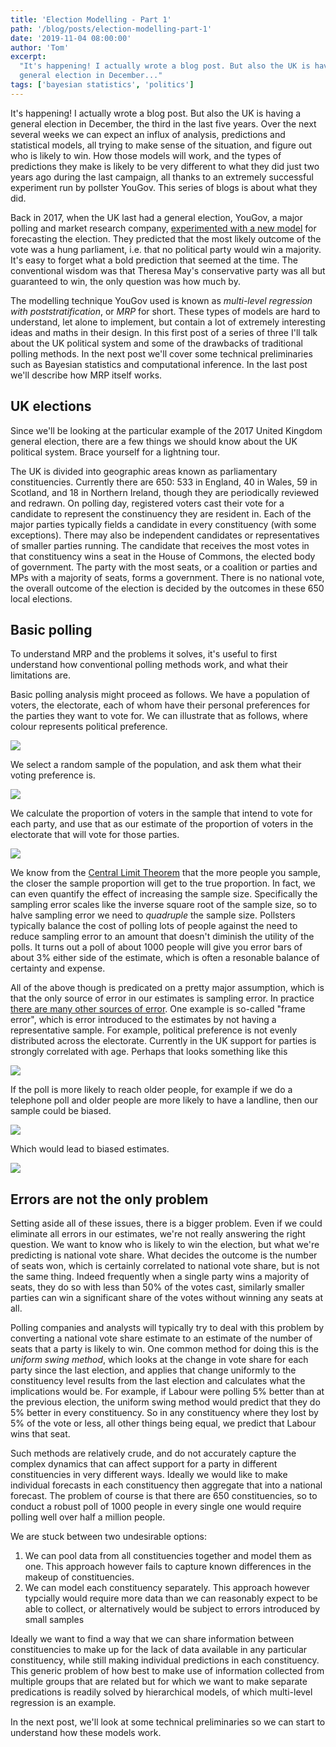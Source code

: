 ```yaml
---
title: 'Election Modelling - Part 1'
path: '/blog/posts/election-modelling-part-1'
date: '2019-11-04 08:00:00'
author: 'Tom'
excerpt:
  "It's happening! I actually wrote a blog post. But also the UK is having a
  general election in December..."
tags: ['bayesian statistics', 'politics']
---
```


It's happening! I actually wrote a blog post. But also the UK is having a
general election in December, the third in the last five years. Over the next
several weeks we can expect an influx of analysis, predictions and statistical
models, all trying to make sense of the situation, and figure out who is likely
to win. How those models will work, and the types of predictions they make is
likely to be very different to what they did just two years ago during the last
campaign, all thanks to an extremely successful experiment run by pollster
YouGov. This series of blogs is about what they did.

Back in 2017, when the UK last had a general election, YouGov, a major polling
and market research company, [experimented with a new model][yougov-model] for
forecasting the election. They predicted that the most likely outcome of the
vote was a hung parliament, i.e. that no political party would win a majority.
It's easy to forget what a bold prediction that seemed at the time. The
conventional wisdom was that Theresa May's conservative party was all but
guaranteed to win, the only question was how much by.

The modelling technique YouGov used is known as _multi-level regression with
poststratification_, or _MRP_ for short. These types of models are hard to
understand, let alone to implement, but contain a lot of extremely interesting
ideas and maths in their design. In this first post of a series of three I'll
talk about the UK political system and some of the drawbacks of traditional
polling methods. In the next post we'll cover some technical preliminaries such
as Bayesian statistics and computational inference. In the last post we'll
describe how MRP itself works.

## UK elections

Since we'll be looking at the particular example of the 2017 United Kingdom
general election, there are a few things we should know about the UK political
system. Brace yourself for a lightning tour.

The UK is divided into geographic areas known as parliamentary constituencies.
Currently there are 650: 533 in England, 40 in Wales, 59 in Scotland, and 18 in
Northern Ireland, though they are periodically reviewed and redrawn. On polling
day, registered voters cast their vote for a candidate to represent the
constinuency they are resident in. Each of the major parties typically fields a
candidate in every constituency (with some exceptions). There may also be
independent candidates or representatives of smaller parties running. The
candidate that receives the most votes in that constituency wins a seat in the
House of Commons, the elected body of government. The party with the most seats,
or a coalition or parties and MPs with a majority of seats, forms a government.
There is no national vote, the overall outcome of the election is decided by the
outcomes in these 650 local elections.

## Basic polling

To understand MRP and the problems it solves, it's useful to first understand
how conventional polling methods work, and what their limitations are.

Basic polling analysis might proceed as follows. We have a population of voters,
the electorate, each of whom have their personal preferences for the parties
they want to vote for. We can illustrate that as follows, where colour
represents political preference.

<Image
  src="/images/blog/em/population.png"
  width={1600}
  height={1600}
  layout="responsive"
  loading="lazy"
/>

We select a random sample of the population, and ask them what their voting
preference is.

<Image
  src="/images/blog/em/population-sample.png"
  width={1600}
  height={1600}
  layout="responsive"
  loading="lazy"
/>

We calculate the proportion of voters in the sample that intend to vote for each
party, and use that as our estimate of the proportion of voters in the
electorate that will vote for those parties.

<Image
  src="/images/blog/em/sample.png"
  width={1600}
  height={1600}
  layout="responsive"
  loading="lazy"
/>

We know from the [Central Limit Theorem][clt] that the more people you sample,
the closer the sample proportion will get to the true proportion. In fact, we
can even quantify the effect of increasing the sample size. Specifically the
sampling error scales like the inverse square root of the sample size, so to
halve sampling error we need to _quadruple_ the sample size. Pollsters typically
balance the cost of polling lots of people against the need to reduce sampling
error to an amount that doesn't diminish the utility of the polls. It turns out
a poll of about 1000 people will give you error bars of about 3% either side of
the estimate, which is often a resonable balance of certainty and expense.

All of the above though is predicated on a pretty major assumption, which is
that the only source of error in our estimates is sampling error. In practice
[there are many other sources of error][polling-error]. One example is so-called
"frame error", which is error introduced to the estimates by not having a
representative sample. For example, political preference is not evenly
distributed across the electorate. Currently in the UK support for parties is
strongly correlated with age. Perhaps that looks something like this

<Image
  src="/images/blog/em/population-skew.png"
  width={1600}
  height={1600}
  layout="responsive"
  loading="lazy"
/>

If the poll is more likely to reach older people, for example if we do a
telephone poll and older people are more likely to have a landline, then our
sample could be biased.

<Image
  src="/images/blog/em/population-skew-sample.png"
  width={1600}
  height={1600}
  layout="responsive"
  loading="lazy"
/>

Which would lead to biased estimates.

<Image
  src="/images/blog/em/sample-skew.png"
  width={1600}
  height={1600}
  layout="responsive"
  loading="lazy"
/>

## Errors are not the only problem

Setting aside all of these issues, there is a bigger problem. Even if we could
eliminate all errors in our estimates, we're not really answering the right
question. We want to know who is likely to win the election, but what we're
predicting is national vote share. What decides the outcome is the number of
seats won, which is certainly correlated to national vote share, but is not the
same thing. Indeed frequently when a single party wins a majority of seats, they
do so with less than 50% of the votes cast, similarly smaller parties can win a
significant share of the votes without winning any seats at all.

Polling companies and analysts will typically try to deal with this problem by
converting a national vote share estimate to an estimate of the number of seats
that a party is likely to win. One common method for doing this is the _uniform
swing method_, which looks at the change in vote share for each party since the
last election, and applies that change uniformly to the constituency level
results from the last election and calculates what the implications would be.
For example, if Labour were polling 5% better than at the previous election, the
uniform swing method would predict that they do 5% better in every constituency.
So in any constituency where they lost by 5% of the vote or less, all other
things being equal, we predict that Labour wins that seat.

Such methods are relatively crude, and do not accurately capture the complex
dynamics that can affect support for a party in different constituencies in very
different ways. Ideally we would like to make individual forecasts in each
constituency then aggregate that into a national forecast. The problem of course
is that there are 650 constituencies, so to conduct a robust poll of 1000 people
in every single one would require polling well over half a million people.

We are stuck between two undesirable options:

1. We can pool data from all constituencies together and model them as one. This
   approach however fails to capture known differences in the makeup of
   constituencies.
2. We can model each constituency separately. This approach however typcially
   would require more data than we can reasonably expect to be able to collect,
   or alternatively would be subject to errors introduced by small samples

Ideally we want to find a way that we can share information between
constituencies to make up for the lack of data available in any particular
constituency, while still making individual predictions in each constituency.
This generic problem of how best to make use of information collected from
multiple groups that are related but for which we want to make separate
predications is readily solved by hierarchical models, of which multi-level
regression is an example.

In the next post, we'll look at some technical preliminaries so we can start to
understand how these models work.

[yougov-model]:
  https://yougov.co.uk/topics/politics/articles-reports/2017/05/31/how-yougov-model-2017-general-election-works
[clt]: https://en.wikipedia.org/wiki/Central_limit_theorem
[polling-error]:
  http://www.stat.columbia.edu/~gelman/research/published/polling-errors.pdf
